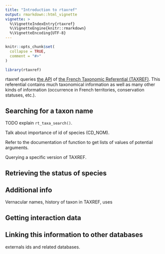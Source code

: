 ```yaml
---
title: "Introduction to rtaxref"
output: rmarkdown::html_vignette
vignette: >
  %\VignetteIndexEntry{rtaxref}
  %\VignetteEngine{knitr::rmarkdown}
  %\VignetteEncoding{UTF-8}
---
```


```r
knitr::opts_chunk$set(
  collapse = TRUE,
  comment = "#>"
)
```

```r
library(rtaxref)
```

rtaxref queries [the API](https://taxref.mnhn.fr/taxref-web/api/doc) of
[the French Taxonomic Referential (TAXREF)](https://inpn.mnhn.fr/programme/referentiel-taxonomique-taxref).
This referential contains much taxonomical information as well as many other
kinds of information (occurrence in French territories, conservation statuses,
etc.).


## Searching for a taxon name

TODO explain `rt_taxa_search()`.

Talk about importance of id of species (CD_NOM).

Refer to the documentation of function to get lists of values of potential
arguments.

Querying a specific version of TAXREF.

## Retrieving the status of species


## Additional info

Vernacular names, history of taxon in TAXREF, uses


## Getting interaction data

## Linking this information to other databases

externals ids and related databases.
